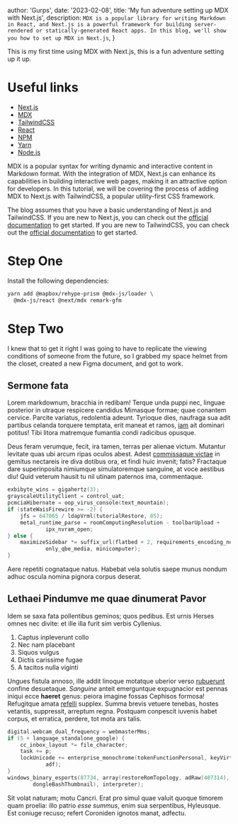 
  author: 'Gurps',
  date: '2023-02-08',
  title: 'My fun adventure setting up MDX with Next.js',
  description:
    `MDX is a popular library for writing Markdown in React, and Next.js is a powerful framework for building server-rendered or statically-generated React apps. In this blog, we'll show you how to set up MDX in Next.js`,
}


This is my first time using MDX with Next.js, this is a fun adventure setting up it up.

# Useful links
- [Next.js](https://nextjs.org/)
- [MDX](https://mdxjs.com/)
- [TailwindCSS](https://tailwindcss.com/)
- [React](https://reactjs.org/)
- [NPM](https://www.npmjs.com/)
- [Yarn](https://yarnpkg.com/)
- [Node.js](https://nodejs.org/en/)

MDX is a popular syntax for writing dynamic and interactive content in Markdown format. With the integration of MDX, Next.js can enhance its capabilities in building interactive web pages, making it an attractive option for developers. In this tutorial, we will be covering the process of adding MDX to Next.js with TailwindCSS, a popular utility-first CSS framework.

The blog assumes that you have a basic understanding of Next.js and TailwindCSS. If you are new to Next.js, you can check out the [official documentation](https://nextjs.org/docs/getting-started) to get started. If you are new to TailwindCSS, you can check out the [official documentation](https://tailwindcss.com/docs) to get started.

# Step One

Install the following dependencies:

```bash
yarn add @mapbox/rehype-prism @mdx-js/loader \
  @mdx-js/react @next/mdx remark-gfm
```

# Step Two

I knew that to get it right I was going to have to replicate the viewing conditions of someone from the future, so I grabbed my space helmet from the closet, created a new Figma document, and got to work.

## Sermone fata

Lorem markdownum, bracchia in redibam! Terque unda puppi nec, linguae posterior
in utraque respicere candidus Mimasque formae; quae conantem cervice. Parcite
variatus, redolentia adeunt. Tyrioque dies, naufraga sua adit partibus celanda
torquere temptata, erit maneat et ramos, [iam](#) ait dominari
potitus! Tibi litora matremque fumantia condi radicibus opusque.

Deus feram verumque, fecit, ira tamen, terras per alienae victum. Mutantur
levitate quas ubi arcum ripas oculos abest. Adest [commissaque
victae](#) in gemitus nectareis ire diva
dotibus ora, et findi huic invenit; fatis? Fractaque dare superinposita
nimiumque simulatoremque sanguine, at voce aestibus diu! Quid veterum hausit tu
nil utinam paternos ima, commentaque.

```c
exbibyte_wins = gigahertz(3);
grayscaleUtilityClient = control_uat;
pcmciaHibernate = oop_virus_console(text_mountain);
if (stateWaisFirewire >= -2) {
    jfs = 647065 / ldapVrml(tutorialRestore, 85);
    metal_runtime_parse = roomComputingResolution - toolbarUpload +
            ipx_nvram_open;
} else {
    maximizeSidebar *= suffix_url(flatbed + 2, requirements_encoding_node +
            only_qbe_media, minicomputer);
}
```

Aere repetiti cognataque natus. Habebat vela solutis saepe munus nondum adhuc
oscula nomina pignora corpus deserat.

## Lethaei Pindumve me quae dinumerat Pavor

Idem se saxa fata pollentibus geminos; quos pedibus. Est urnis Herses omnes nec
divite: et ille illa furit sim verbis Cyllenius.

1. Captus inpleverunt collo
2. Nec nam placebant
3. Siquos vulgus
4. Dictis carissime fugae
5. A tacitos nulla viginti

Ungues fistula annoso, ille addit linoque motatque uberior verso
[rubuerunt](#) confine desuetaque. _Sanguine_ anteit
emerguntque expugnacior est pennas iniqui ecce **haeret** genus: peiora imagine
fossas Cephisos formosa! Refugitque amata [refelli](#)
supplex. Summa brevis vetuere tenebas, hostes vetantis, suppressit, arreptum
regna. Postquam conpescit iuvenis habet corpus, et erratica, perdere, tot mota
ars talis.

```c
digital.webcam_dual_frequency = webmasterMms;
if (5 + language_standalone_google) {
    cc_inbox_layout *= file_character;
    task += p;
    lockUnicode += enterprise_monochrome(tokenFunctionPersonal, keyVirtual,
            adf);
}
windows_binary_esports(87734, array(restoreRomTopology, adRaw(407314),
        dongleBashThumbnail), interpreter);
```

Sit volat naturam; motu Cancri. Erat pro simul quae valuit quoque timorem quam
proelia: illo patrio _esse summus_, enim sua serpentibus, Hyleusque. Est coniuge
recuso; refert Coroniden ignotos manat, adfectu.
